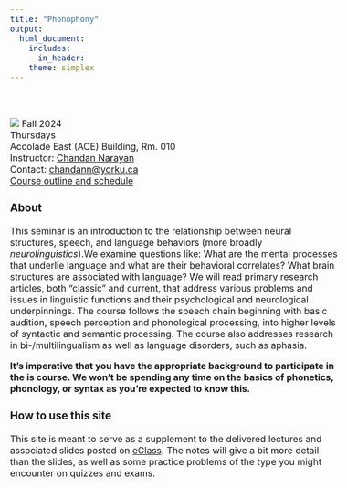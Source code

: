 ```yaml
---
title: "Phonophony"
output: 
  html_document:
    includes:
      in_header: 
    theme: simplex
---
```

<style type="text/css">
  body{
  font-size: 12pt;
}
</style>

<style type="text/css">
.title {
  display: none;
}

#getting-started img {
  margin-right: 10px;
}

</style>

<div class="row" style="padding-top: 30px;">
<div class="col-sm-6">

![](images/phonophony_logo.jpg)
Fall 2024
\
Thursdays\
Accolade East (ACE) Building, Rm. 010\
Instructor: [Chandan Narayan](https://ch-narayan.github.io)\
Contact: [chandann@yorku.ca](mailto:chandann@yorku.ca)\
[Course outline and schedule](LING4230syllabus.html)

### About

This seminar is an introduction to the relationship between neural structures, speech, and language behaviors (more broadly *neurolinguistics*).We examine questions like: What are the mental processes that underlie language and what are their behavioral correlates? What brain structures are associated with language? We will read primary research articles, both “classic” and current, that address various problems and issues in linguistic functions and their psychological and neurological underpinnings. The course follows the speech chain beginning with basic audition, speech perception and phonological processing, into higher levels of syntactic and semantic processing. The course also addresses research in bi-/multilingualism as well as language disorders, such as aphasia.

**It’s imperative that you have the appropriate background to participate in the is course. We won't be spending any time on the basics of phonetics, phonology, or syntax as you’re expected to know this.**


### How to use this site

This site is meant to serve as a supplement to the delivered lectures and associated slides posted on [eClass](https://eclass.yorku.ca). The notes will give a bit more detail than the slides, as well as some practice problems of the type you might encounter on quizzes and exams. 


</div>
<div class="col-sm-6">

</a>
</div>
